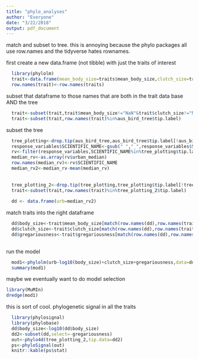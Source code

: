 ```yaml
---
title: "phylo_analyses"
author: "Everyone"
date: "3/22/2018"
output: pdf_document
---
```



match and subset to tree.  this is annoying because the phylo packages all use row.names and the tidyverse hates rownames.


first create a new data.frame (not tibble) with just the traits of interest
```r
  library(phylolm)
  trait<-data.frame(mean_body_size=traits$mean_body_size,clutch_size=traits$clutch_size,gregariousness=traits$gregariousness)
  row.names(trait)<-row.names(traits)
```  

subset that dataframe to those names that are both in the trait data base AND the tree
```r
  trait<-subset(trait,trait$mean_body_size!="NaN"&trait$clutch_size!="NaN"&trait$gregariousness!="NaN")
  trait<-subset(trait,row.names(trait)%in%aus_bird_tree$tip.label)
```  
  
subset the tree
```r
  tree_plotting<-drop.tip(aus_bird_tree,aus_bird_tree$tip.label[!aus_bird_tree$tip.label%in%row.names(trait)])
  response_variables$SCIENTIFIC_NAME<-gsub(" ","_",response_variables$SCIENTIFIC_NAME)
  rv<-filter(response_variables,SCIENTIFIC_NAME%in%tree_plotting$tip.label)
  median_rv<-as.array(rv$urban_median)
  row.names(median_rv)<-rv$SCIENTIFIC_NAME
  median_rv2<-median_rv-mean(median_rv)
  
  
  tree_plotting_2<-drop.tip(tree_plotting,tree_plotting$tip.label[!tree_plotting$tip.label%in%row.names(median_rv2)])
  trait<-subset(trait,row.names(trait)%in%tree_plotting_2$tip.label)
  
  dd <- data.frame(urb=median_rv2)

```


match traits into the right dataframe  
```r
  dd$body_size<-trait$mean_body_size[match(row.names(dd),row.names(trait))]
  dd$clutch_size<-trait$clutch_size[match(row.names(dd),row.names(trait))]
  dd$gregariousness<-trait$gregariousness[match(row.names(dd),row.names(trait))]
  
```

run the model

```r
  mod1<-phylolm(urb~log10(body_size)+clutch_size+gregariousness,data=dd,phy=tree_plotting_2)
  summary(mod1)
```

maybe we eventually want to do model selection

```r
library(MuMIn)
dredge(mod1)
```

this is sort of cool.  phylogenetic signal in all the traits
  
```r
  library(phylosignal)
  library(phylobase)
  dd$body_size<-log10(dd$body_size)
  dd2<-subset(dd,select=-gregariousness)
  out<-phylo4d(tree_plotting_2,tip.data=dd2)
  ps<-phyloSignal(out)
  knitr::kable(ps$stat)
```
